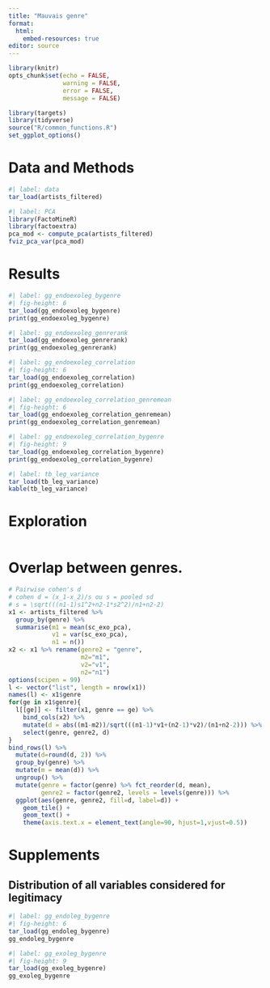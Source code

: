```yaml
---
title: "Mauvais genre"
format: 
  html: 
    embed-resources: true
editor: source
---
```


```r
library(knitr)
opts_chunk$set(echo = FALSE, 
               warning = FALSE, 
               error = FALSE,
               message = FALSE)

```

```r
library(targets)
library(tidyverse)
source("R/common_functions.R")
set_ggplot_options()

```

# Data and Methods

```r
#| label: data
tar_load(artists_filtered)
```


```r
#| label: PCA
library(FactoMineR)
library(factoextra)
pca_mod <- compute_pca(artists_filtered)
fviz_pca_var(pca_mod)
```


# Results




```r
#| label: gg_endoexoleg_bygenre
#| fig-height: 6
tar_load(gg_endoexoleg_bygenre)
print(gg_endoexoleg_bygenre)
```

```r
#| label: gg_endoexoleg_genrerank
tar_load(gg_endoexoleg_genrerank)
print(gg_endoexoleg_genrerank)
```


```r
#| label: gg_endoexoleg_correlation
#| fig-height: 6
tar_load(gg_endoexoleg_correlation)
print(gg_endoexoleg_correlation)
```

```r
#| label: gg_endoexoleg_correlation_genremean
#| fig-height: 6
tar_load(gg_endoexoleg_correlation_genremean)
print(gg_endoexoleg_correlation_genremean)
```


```r
#| label: gg_endoexoleg_correlation_bygenre
#| fig-height: 9
tar_load(gg_endoexoleg_correlation_bygenre)
print(gg_endoexoleg_correlation_bygenre)
```

```r
#| label: tb_leg_variance
tar_load(tb_leg_variance)
kable(tb_leg_variance)
```

# Exploration

```r

```


# Overlap between genres.

```r
# Pairwise cohen's d
# cohen d = (x_1-x_2)/s ou s = pooled sd
# s = \sqrt(((n1-1)s1^2+n2-1*s2^2)/n1+n2-2)
x1 <- artists_filtered %>% 
  group_by(genre) %>% 
  summarise(m1 = mean(sc_exo_pca),
            v1 = var(sc_exo_pca),
            n1 = n())
x2 <- x1 %>% rename(genre2 = "genre", 
                    m2="m1",
                    v2="v1",
                    n2="n1")
options(scipen = 99)
l <- vector("list", length = nrow(x1))
names(l) <- x1$genre
for(ge in x1$genre){
  l[[ge]] <- filter(x1, genre == ge) %>% 
    bind_cols(x2) %>% 
    mutate(d = abs((m1-m2))/sqrt(((n1-1)*v1+(n2-1)*v2)/(n1+n2-2))) %>% 
    select(genre, genre2, d)
}
bind_rows(l) %>% 
  mutate(d=round(d, 2)) %>% 
  group_by(genre) %>% 
  mutate(m = mean(d)) %>% 
  ungroup() %>% 
  mutate(genre = factor(genre) %>% fct_reorder(d, mean),
         genre2 = factor(genre2, levels = levels(genre))) %>% 
  ggplot(aes(genre, genre2, fill=d, label=d)) +
    geom_tile() +
    geom_text() +
    theme(axis.text.x = element_text(angle=90, hjust=1,vjust=0.5))

```
# Supplements

## Distribution of all variables considered for legitimacy

```r
#| label: gg_endoleg_bygenre
#| fig-height: 6
tar_load(gg_endoleg_bygenre)
gg_endoleg_bygenre
```

```r
#| label: gg_exoleg_bygenre
#| fig-height: 9
tar_load(gg_exoleg_bygenre)
gg_exoleg_bygenre
```